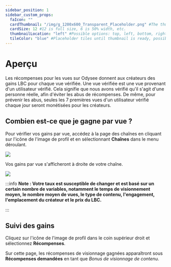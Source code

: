 ---
sidebar_position: 1
sidebar_custom_props:
  faIcon: ""
  cardThumbnail: "/img/g_1200x600_Transparent_Placeholder.png" #The thumbnail on the category card.
  cardSize: 12 #12 is full size, 6 is 50% width, etc.
  thumbnailLocation: "left" #Possible options: top, left, bottom, right, none
  tileColor: "blue" #Placeholder tiles until thumbnail is ready, possible options: blue, cream, darkpurple, lightpurple, mauve, orange, pink, none
---

# Aperçu

Les récompenses pour les vues sur Odysee donnent aux créateurs des gains LBC pour chaque vue vérifiée. Une vue vérifiée est une vue provenant d'un utilisateur vérifié. Cela signifie que nous avons vérifié qu'il s'agit d'une personne réelle, afin d'éviter les abus de récompenses. De même, pour prévenir les abus, seules les 7 premières vues d'un utilisateur vérifié chaque jour seront monétisées pour les créateurs.

## Combien est-ce que je gagne par vue ?

Pour vérifier vos gains par vue, accédez à la page des chaînes en cliquant sur l'icône de l'image de profil et en sélectionnant **Chaînes** dans le menu déroulant.

![](/img/fr/Aperçu1.png)

Vos gains par vue s'afficheront à droite de votre chaîne.

![](/img/fr/Aperçu2.png)

:::info **Note : 
Votre taux est susceptible de changer et est basé sur un certain nombre de variables, notamment le temps de visionnement moyen, le nombre moyen de vues, le type de contenu, l'engagement, l'emplacement du créateur et le prix du LBC.**

:::

## Suivi des gains

Cliquez sur l'icône de l'image de profil dans le coin supérieur droit et sélectionnez **Récompenses**.

Sur cette page, les récompenses de visionnage gagnées apparaîtront sous **Récompenses demandées** en tant que *Bonus de visionnage de contenu*.
